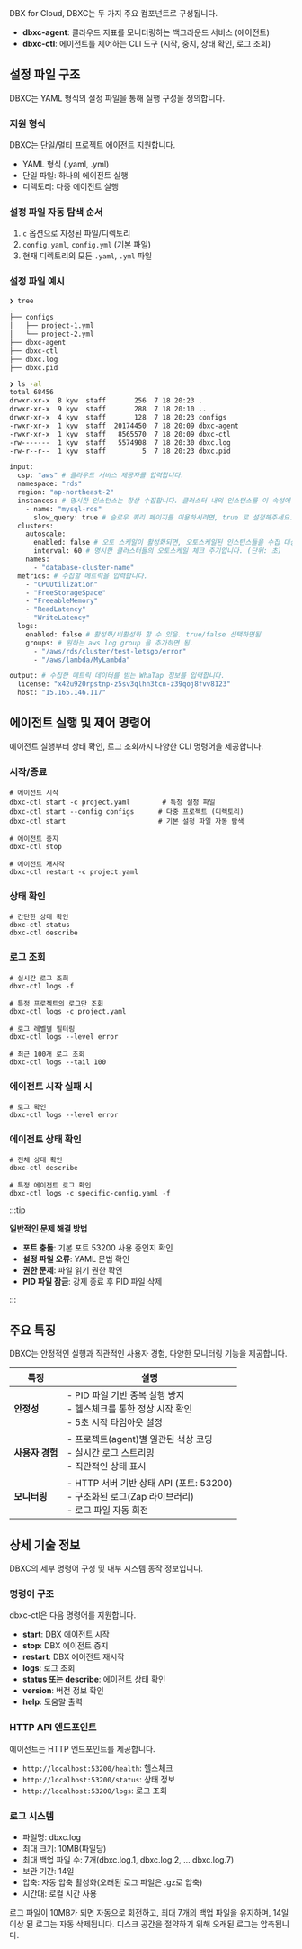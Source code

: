 DBX for Cloud, DBXC는 두 가지 주요 컴포넌트로 구성됩니다. 

- **dbxc-agent**: 클라우드 지표를 모니터링하는 백그라운드 서비스 (에이전트)
- **dbxc-ctl**: 에이전트를 제어하는 CLI 도구 (시작, 중지, 상태 확인, 로그 조회)

## 설정 파일 구조

DBXC는 YAML 형식의 설정 파일을 통해 실행 구성을 정의합니다.

### 지원 형식

DBXC는 단일/멀티 프로젝트 에이전트 지원합니다.

- YAML 형식 (.yaml, .yml)
- 단일 파일: 하나의 에이전트 실행
- 디렉토리: 다중 에이전트 실행

### 설정 파일 자동 탐색 순서

1. `c` 옵션으로 지정된 파일/디렉토리
2. `config.yaml`, `config.yml` (기본 파일)
3. 현재 디렉토리의 모든 `.yaml`, `.yml` 파일

### 설정 파일 예시

```bash title="디렉토리 tree 예시"
❯ tree
.
├── configs
│   ├── project-1.yml
│   └── project-2.yml
├── dbxc-agent
├── dbxc-ctl
├── dbxc.log
├── dbxc.pid

❯ ls -al
total 68456
drwxr-xr-x  8 kyw  staff       256  7 18 20:23 .
drwxr-xr-x  9 kyw  staff       288  7 18 20:10 ..
drwxr-xr-x  4 kyw  staff       128  7 18 20:23 configs
-rwxr-xr-x  1 kyw  staff  20174450  7 18 20:09 dbxc-agent
-rwxr-xr-x  1 kyw  staff   8565570  7 18 20:09 dbxc-ctl
-rw-------  1 kyw  staff   5574908  7 18 20:30 dbxc.log
-rw-r--r--  1 kyw  staff         5  7 18 20:23 dbxc.pid
```

```bash title="yml 예시"
input:
  csp: "aws" # 클라우드 서비스 제공자를 입력합니다.
  namespace: "rds"
  region: "ap-northeast-2"
  instances: # 명시한 인스턴스는 항상 수집합니다. 클러스터 내의 인스턴스를 이 속성에 명시하면, 오토스케일 여부와 관계없이 항상 수집합니다.
    - name: "mysql-rds"
      slow_query: true # 슬로우 쿼리 페이지를 이용하시려면, true 로 설정해주세요.
  clusters:
    autoscale:
      enabled: false # 오토 스케일이 활성화되면, 오토스케일된 인스턴스들을 수집 대상에서 추가하거나 삭제합니다
      interval: 60 # 명시한 클러스터들의 오토스케일 체크 주기입니다. (단위: 초)
    names:
      - "database-cluster-name"
  metrics: # 수집할 메트릭을 입력합니다.
    - "CPUUtilization"
    - "FreeStorageSpace"
    - "FreeableMemory"
    - "ReadLatency"
    - "WriteLatency"
  logs:
    enabled: false # 활성화/비활성화 할 수 있음. true/false 선택하면됨
    groups: # 원하는 aws log group 을 추가하면 됨.
      - "/aws/rds/cluster/test-letsgo/error"
      - "/aws/lambda/MyLambda"

output: # 수집한 메트릭 데이터를 받는 WhaTap 정보를 입력합니다.
  license: "x42u920rpstnp-z5sv3qlhn3tcn-z39qoj8fvv8123"
  host: "15.165.146.117"
```

## 에이전트 실행 및 제어 명령어

에이전트 실행부터 상태 확인, 로그 조회까지 다양한 CLI 명령어을 제공합니다.

### 시작/종료

```
# 에이전트 시작
dbxc-ctl start -c project.yaml        # 특정 설정 파일
dbxc-ctl start --config configs      # 다중 프로젝트 (디렉토리)
dbxc-ctl start                       # 기본 설정 파일 자동 탐색

# 에이전트 중지
dbxc-ctl stop

# 에이전트 재시작
dbxc-ctl restart -c project.yaml
```

### 상태 확인

```
# 간단한 상태 확인
dbxc-ctl status
dbxc-ctl describe
```

### 로그 조회

```
# 실시간 로그 조회
dbxc-ctl logs -f

# 특정 프로젝트의 로그만 조회
dbxc-ctl logs -c project.yaml

# 로그 레벨별 필터링
dbxc-ctl logs --level error

# 최근 100개 로그 조회
dbxc-ctl logs --tail 100
```

### 에이전트 시작 실패 시

```
# 로그 확인
dbxc-ctl logs --level error
```

### 에이전트 상태 확인

```
# 전체 상태 확인
dbxc-ctl describe

# 특정 에이전트 로그 확인
dbxc-ctl logs -c specific-config.yaml -f
```

:::tip

**일반적인 문제 해결 방법**

- **포트 충돌**: 기본 포트 53200 사용 중인지 확인
- **설정 파일 오류**: YAML 문법 확인
- **권한 문제**: 파일 읽기 권한 확인
- **PID 파일 잠금**: 강제 종료 후 PID 파일 삭제

:::

## 주요 특징

DBXC는 안정적인 실행과 직관적인 사용자 경험, 다양한 모니터링 기능을 제공합니다.

| 특징 | 설명 |
| --- | --- |
| **안정성** | - PID 파일 기반 중복 실행 방지 <br /> - 헬스체크를 통한 정상 시작 확인 <br /> - 5초 시작 타임아웃 설정 |
| **사용자 경험** | - 프로젝트(agent)별 일관된 색상 코딩 <br /> - 실시간 로그 스트리밍 <br /> - 직관적인 상태 표시 |
| **모니터링** | - HTTP 서버 기반 상태 API (포트: 53200) <br /> - 구조화된 로그(Zap 라이브러리) <br /> - 로그 파일 자동 회전 |

## 상세 기술 정보

DBXC의 세부 명령어 구성 및 내부 시스템 동작 정보입니다.

### 명령어 구조

dbxc-ctl은 다음 명령어를 지원합니다.

- **start**: DBX 에이전트 시작
- **stop**: DBX 에이전트 중지
- **restart**: DBX 에이전트 재시작
- **logs**: 로그 조회
- **status 또는 describe**: 에이전트 상태 확인
- **version**: 버전 정보 확인
- **help**: 도움말 출력

### HTTP API 엔드포인트

에이전트는 HTTP 엔드포인트를 제공합니다.

- `http://localhost:53200/health`: 헬스체크
- `http://localhost:53200/status`: 상태 정보
- `http://localhost:53200/logs`: 로그 조회

### 로그 시스템

- 파일명: dbxc.log
- 최대 크기: 10MB(파일당)
- 최대 백업 파일 수: 7개(dbxc.log.1, dbxc.log.2, ... dbxc.log.7)
- 보관 기간: 14일
- 압축: 자동 압축 활성화(오래된 로그 파일은 .gz로 압축)
- 시간대: 로컬 시간 사용

로그 파일이 10MB가 되면 자동으로 회전하고, 최대 7개의 백업 파일을 유지하며, 14일 이상 된 로그는 자동 삭제됩니다. 
디스크 공간을 절약하기 위해 오래된 로그는 압축됩니다.